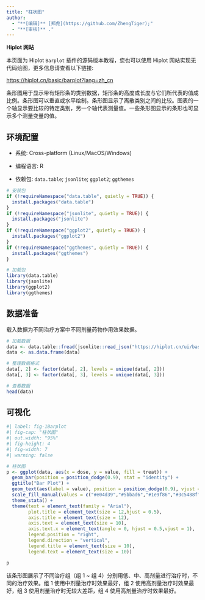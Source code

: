 ```yaml
---
title: "柱状图"
author:
  - "**[编辑]** [郑虎](https://github.com/ZhengTiger);"
  - "**[审核]** ."
---
```


::: callout-note
**Hiplot 网站**

本页面为 Hiplot `Barplot` 插件的源码版本教程，您也可以使用 Hiplot 网站实现无代码绘图，更多信息请查看以下链接:

<https://hiplot.cn/basic/barplot?lang=zh_cn>
:::

条形图用于显示带有矩形条的类别数据，矩形条的高度或长度与它们所代表的值成比例。条形图可以垂直或水平绘制。条形图显示了离散类别之间的比较。图表的一个轴显示要比较的特定类别，另一个轴代表测量值。一些条形图显示的条形也可显示多个测量变量的值。

## 环境配置

-   系统: Cross-platform (Linux/MacOS/Windows)

-   编程语言: R

-   依赖包: `data.table`; `jsonlite`; `ggplot2`; `ggthemes`

```r
# 安装包
if (!requireNamespace("data.table", quietly = TRUE)) {
  install.packages("data.table")
}
if (!requireNamespace("jsonlite", quietly = TRUE)) {
  install.packages("jsonlite")
}
if (!requireNamespace("ggplot2", quietly = TRUE)) {
  install.packages("ggplot2")
}
if (!requireNamespace("ggthemes", quietly = TRUE)) {
  install.packages("ggthemes")
}

# 加载包
library(data.table)
library(jsonlite)
library(ggplot2)
library(ggthemes)
```

## 数据准备

载入数据为不同治疗方案中不同剂量药物作用效果数据。

```r
# 加载数据
data <- data.table::fread(jsonlite::read_json("https://hiplot.cn/ui/basic/barplot/data.json")$exampleData$textarea[[1]])
data <- as.data.frame(data)

# 整理数据格式
data[, 2] <- factor(data[, 2], levels = unique(data[, 2]))
data[, 3] <- factor(data[, 3], levels = unique(data[, 3]))

# 查看数据
head(data)
```

## 可视化

```r
#| label: fig-1Barplot
#| fig-cap: "柱状图"
#| out.width: "95%"
#| fig-height: 4
#| fig-width: 7
#| warning: false

# 柱状图
p <- ggplot(data, aes(x = dose, y = value, fill = treat)) +
  geom_bar(position = position_dodge(0.9), stat = "identity") +
  ggtitle("Bar Plot") +
  geom_text(aes(label = value), position = position_dodge(0.9), vjust = 1.5, color = "white", size = 3.5) +
  scale_fill_manual(values = c("#e04d39","#5bbad6","#1e9f86","#3c5488ff")) +
  theme_stata() +
  theme(text = element_text(family = "Arial"),
        plot.title = element_text(size = 12,hjust = 0.5),
        axis.title = element_text(size = 12),
        axis.text = element_text(size = 10),
        axis.text.x = element_text(angle = 0, hjust = 0.5,vjust = 1),
        legend.position = "right",
        legend.direction = "vertical",
        legend.title = element_text(size = 10),
        legend.text = element_text(size = 10))

p
```

该条形图展示了不同治疗组（组 1 ~ 组 4）分别用低、中、高剂量进行治疗时，不同的治疗效果。组 1 使用中剂量治疗时效果最好，组 2 使用高剂量治疗时效果最好，组 3 使用剂量治疗时无较大差距，组 4 使用高剂量治疗时效果最好。


